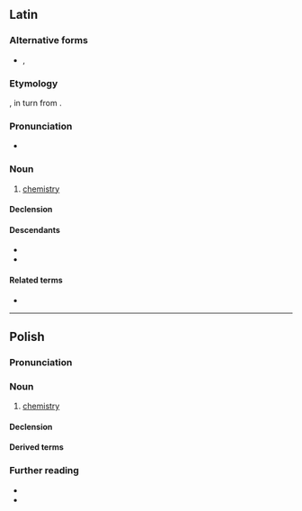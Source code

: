 {{also|chémia}}
==Latin==
{{wikipedia|lang=la}}

===Alternative forms===
* {{l|la|chimia}}, {{l|la|chymia}}

===Etymology===
{{clipping|la|alchēmia||alchemy}}, in turn from {{der|la|ar|اَلْكِيمِيَاء}}.

===Pronunciation===
* {{la-IPA|chēmia}}

===Noun===
{{la-noun|chēmia<1.sg>}}

# {{lb|la|New Latin}} [[chemistry]]

====Declension====
{{la-ndecl|chēmia<1.sg>}}

====Descendants====
* {{desc|de|Chemie|bor=1}}
* {{desc|ru|хи́мия|bor=1}}

====Related terms====
* {{l|la|chemicus}}
{{topics|la|Sciences|Chemistry}}

----

==Polish==

===Pronunciation===
{{pl-p|a=Pl-chemia.ogg}}

===Noun===
{{pl-noun|f}}

# [[chemistry]]

====Declension====
{{pl-decl-noun-f|tantum=s}}

====Derived terms====
{{col3|pl|title=nouns|agrochemia|astrochemia|biogeochemia|geochemia|chemik|chemiczka|geochemik}}
{{col3|pl|title=adjectives|biogeochemiczny|geochemiczny|chemiczny}}
{{col3|pl|title=adverb|chemicznie}}

===Further reading===
* {{R:pl:WSJP}}
* {{R:pl:PWN}}

{{C|pl|Chemistry}}